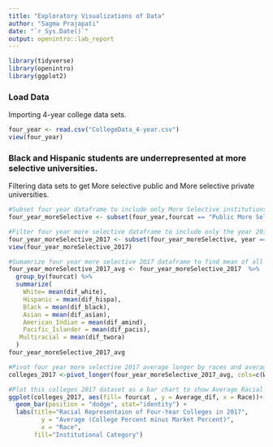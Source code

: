 ```yaml
---
title: "Exploratory Visualizations of Data"
author: "Sagma Prajapati"
date: "`r Sys.Date()`"
output: openintro::lab_report
---
```


```r
library(tidyverse)
library(openintro)
library(ggplot2)
```

### Load Data

Importing  4-year college data sets. 

```r
four_year <- read.csv("CollegeData_4-year.csv")
view(four_year)
```

### Black and Hispanic students are underrepresented at more selective universities.

Filtering data sets to get More selective public and More selective private universities. 

```r
#Subset four year dataframe to include only More Selective institutions. 
four_year_moreSelective <- subset(four_year,fourcat == "Public More Selective" | fourcat == "Private More Selective")

#Filter four year more selective dataframe to include only the year 2017. 
four_year_moreSelective_2017 <- subset(four_year_moreSelective, year == "2017")
view(four_year_moreSelective_2017)

#Sumamrize four year more selective 2017 dataframe to find mean of all racial categories diff values (mean of different races representation gaps). 
four_year_moreSelective_2017_avg <- four_year_moreSelective_2017  %>%
  group_by(fourcat) %>%
  summarize(
    White= mean(dif_white),
    Hispanic = mean(dif_hispa),
    Black = mean(dif_black),
    Asian = mean(dif_asian),
    American_Indian = mean(dif_amind),
    Pacific_Islander = mean(dif_pacis),
   Multiracial = mean(dif_twora)
  )
four_year_moreSelective_2017_avg

#Pivot four year more selective 2017 average longer by races and average diff values.
colleges_2017 <-pivot_longer(four_year_moreSelective_2017_avg, cols=c(White,Hispanic, Black, Asian,  American_Indian,  Pacific_Islander, Multiracial), names_to="Race", values_to="Average_dif")

#Plot this colleges 2017 dataset as a bar chart to show Average Racial Representation Gaps for Four years colleges in 2017 based on inst. type.
ggplot(colleges_2017, aes(fill= fourcat , y = Average_dif, x = Race))+
  geom_bar(position = "dodge", stat="identity") +
  labs(title="Racial Representaion of Four-Year Colleges in 2017",
         y = "Average (College Percent minus Market Percent)",
         x = "Race",
       fill="Institutional Category")
 
```


